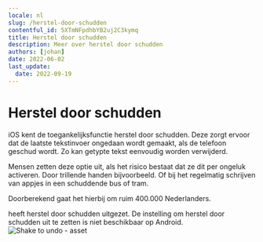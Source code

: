 ```yaml
---
locale: nl
slug: /herstel-door-schudden
contentful_id: 5XTmNFpdhbYB2uj2C3kymq
title: Herstel door schudden
description: Meer over herstel door schudden
authors: [johan]
date: 2022-06-02
last_update:
  date: 2022-09-19
---
```


# Herstel door schudden

iOS kent de toegankelijksfunctie herstel door schudden. Deze zorgt ervoor dat de laatste tekstinvoer ongedaan wordt gemaakt, als de telefoon geschud wordt. Zo kan getypte tekst eenvoudig worden verwijderd.

Mensen zetten deze optie uit, als het risico bestaat dat ze dit per ongeluk activeren. Door trillende handen bijvoorbeeld. Of bij het regelmatig schrijven van appjes in een schuddende bus of tram.

Doorberekend gaat het hierbij om ruim 400.000 Nederlanders.

<TwoColumnBlock>
  <LeftColumn>
    <ColumnRow>
      <PercentageBlock
        metrics={[
          { title: 'Herstel door schudden uit', key: 'ios-accessibility_is_shake_to_undo_enabled-false', isPercentage: true }
        ]}
        label="Meer over herstel door schudden"
        url="/nl/stats/herstel-door-schudden">
        heeft herstel door schudden uitgezet.
      </PercentageBlock>
    </ColumnRow>
  </LeftColumn>
  <RightColumn>
    <ColumnRow>
      <TextBlock showBackgroundColor={true}>
        De instelling om herstel door schudden uit te zetten is niet beschikbaar op Android.
        <CustomLink
          url="/nl/stats/herstel-door-schudden"
          label="Meer over herstel door schudden"
          external={false}
        />
      </TextBlock>
    </ColumnRow>
  </RightColumn>
</TwoColumnBlock>

<Image src="/img/light/ov-2.2cab03c.jpg" alt="Shake to undo - asset"/>
